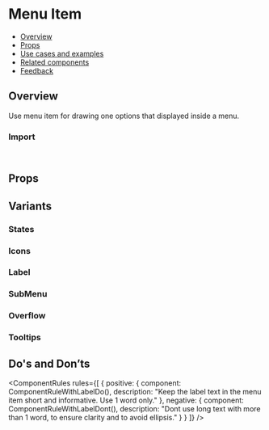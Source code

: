 
<Meta of={MenuItemStories} />

# Menu Item

- [Overview](#overview)
- [Props](#props)
- [Use cases and examples](#use-cases-and-examples)
- [Related components](#related-components)
- [Feedback](#feedback)

## Overview

Use menu item for drawing one options that displayed inside a menu.

<Canvas of={MenuItemStories.Overview} />

### Import

```js
import { MenuItem } from "@vibe/core";
```

## Props

<PropsTable />

## Variants

### States

<Canvas of={MenuItemStories.States} />

### Icons

<Canvas of={MenuItemStories.Icons} />

### Label

<Canvas of={MenuItemStories.Label} />

### SubMenu

<Canvas of={MenuItemStories.SubMenu} />

### Overflow

<Canvas of={MenuItemStories.Overflow} />

### Tooltips

<Canvas of={MenuItemStories.TooltipStory} />

## Do's and Don’ts

<ComponentRules
  rules={[
    {
      positive: {
        component: ComponentRuleWithLabelDo(),
        description: "Keep the label text in the menu item short and informative. Use 1 word only."
      },
      negative: {
        component: ComponentRuleWithLabelDont(),
        description: "Dont use long text with more than 1 word, to ensure clarity and to avoid ellipsis."
      }
    }
  ]}
/>
